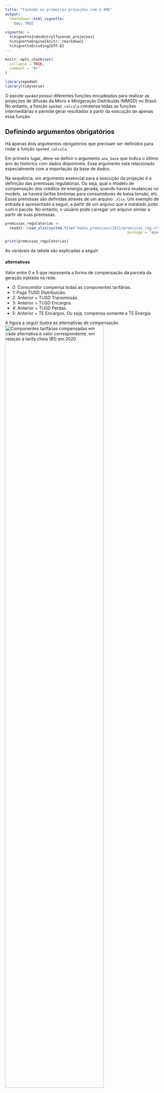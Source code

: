 ```yaml
---
title: "Fazendo as primeiras projeções com o 4MD"
output: 
  rmarkdown::html_vignette:
    toc: TRUE
    
vignette: >
  %\VignetteIndexEntry{fazendo_projecoes}
  %\VignetteEngine{knitr::rmarkdown}
  %\VignetteEncoding{UTF-8}
---
```


```r
knitr::opts_chunk$set(
  collapse = TRUE,
  comment = "#>"
)
```

```r
library(epe4md)
library(tidyverse)
```

O pacote `epe4md` possui diferentes funções encadeadas para realizar as projeções de difusão da Micro e Minigeração Distribuída (MMGD) no Brasil. No entanto, a função `epe4md_calcula` condensa todas as funções intermediárias e permite gerar resultados a partir da execução de apenas essa função.

## Definindo argumentos obrigatórios

Há apenas dois argumentos obrigatórios que precisam ser definidos para rodar a função `epe4md_calcula`.

Em primeiro lugar, deve-se definir o argumento `ano_base` que indica o último ano do histórico com dados disponíveis. Esse argumento está relacionado especialmente com a importação da base de dados.

Na sequência, um argumento essencial para a execução da projeção é a definição das premissas regulatórias. Ou seja, qual o modelo de compensação dos créditos de energia gerada, quando haverá mudanças no modelo, se haverá tarifas binômias para consumidores de baixa tensão, etc. Essas premissas são definidas através de um arquivo `.xlsx`. Um exemplo de entrada é apresentado a seguir, a partir de um arquivo que é instalado junto com o pacote. No entanto, o usuário pode carregar um arquivo similar a partir de suas premissas.

```r
premissas_regulatorias <- 
  readxl::read_xlsx(system.file("dados_premissas/2021/premissas_reg.xlsx",
                                                        package = "epe4md"))

print(premissas_regulatorias)

```

As variáveis da tabela são explicadas a seguir:

#### alternativas

Valor entre 0 e 5 que representa a forma de compensação da parcela da geração injetada na rede.

-   0: Consumidor compensa todas as componentes tarifárias.
-   1: Paga TUSD Distribuição.
-   2: Anterior + TUSD Transmissão.
-   3: Anterior + TUSD Encargos.
-   4: Anterior + TUSD Perdas.
-   5: Anterior + TE Encargos. Ou seja, compensa somente a TE Energia.

A figura a seguir ilustra as alternativas de compensação. ![Componentes tarifárias compensadas em cada alternativa e valor correspondente, em relação à tarifa cheia (B1) em 2020](alternativas_compensacao.jpg){width="80%"}

#### p_transicao

Representa a parcela da alternativa anterior a ser paga pelo consumidor. Varia de 0 a 1, sendo 1 = 100%. Esse parâmetro permite um escalonamento da cobrança.

#### binomia

Representa a cobrança ou não de uma tarifa binômia na baixa tensão, em que as componentes TUSD Distribuição e TUSD Transmissão passariam a ser cobradas de forma fixa, não sendo passíveis de compensação. Pode ser `TRUE` ou `FALSE`.

#### demanda_g

Representa a cobrança de TUSDg para a demanda de consumidores do grupo A. Caso seja `FALSE`, é considerada a cobrança da TUSD consumo.

## Rodando o modelo 4MD

A função `epe4md_calcula` possui outros argumentos pré-definidos, que podem ser alterados caso seja de interesse do usuário. A seguir, por exemplo, iremos especificar o horizonte desejado da projeção como sendo 2030. Caso não fosse atribuído valor para esse argumento da função, o resultado iria até 2050. Para mais informações, verificar a documentação da função.

```r
resultado <- epe4md_calcula(ano_base = 2021,
                              premissas_reg = premissas_regulatorias,
                              ano_max_resultado = 2023)
```

A saída da função traz um data frame com a projeção do número de adotantes, da capacidade instalada e da geração de energia. Os resultados estão em base mensal.

```r
# Exemplo de resultado para o estado do RJ

resumo_potencia_rj <- resultado %>%
  filter(uf == "RJ") %>%
  group_by(ano) %>%
  summarise(adotantes_ano = sum(adotantes_mes),
            capacidade_ano_mw = sum(pot_mes_mw)) %>%
  ungroup() %>%
  mutate(adotantes_acum = cumsum(adotantes_ano),
         capacidade_acum_mw = round(cumsum(capacidade_ano_mw))) %>%
  select(ano, adotantes_acum, capacidade_acum_mw) %>%
  print()
```

O usuário pode explorar esses resultados da forma como achar melhor, embora existam algumas funções no pacote que resumam os resultados em nível nacional.

```r
resumo_potencia <- epe4md_sumariza_resultados(resultado)

#Resultado de capacidade instalada, em GW.
print(resumo_potencia)
```

```r

epe4md_graf_pot_acum(dados = resultado)
```

```r

epe4md_graf_pot_segmento(dados = resultado)
```

```r

epe4md_graf_geracao_mes(dados = resultado)
```
